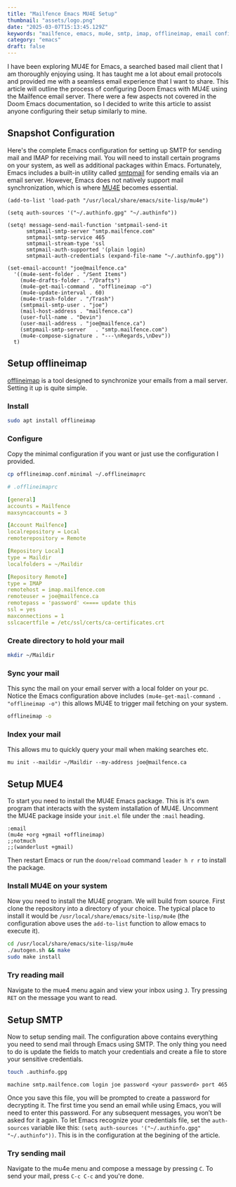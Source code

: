 ```yaml
---
title: "Mailfence Emacs MU4E Setup"
thumbnail: "assets/logo.png"
date: "2025-03-07T15:13:45.129Z"
keywords: "mailfence, emacs, mu4e, smtp, imap, offlineimap, email configuration, doom emacs, mail client"
category: "emacs"
draft: false
---
```


I have been exploring MU4E for Emacs, a searched based mail client that I am thoroughly enjoying using. It has taught me a lot about email protocols and provided me with a seamless email experience that I want to share. This article will outline the process of configuring Doom Emacs with MU4E using the Mailfence email server. There were a few aspects not covered in the Doom Emacs documentation, so I decided to write this article to assist anyone configuring their setup similarly to mine.

## Snapshot Configuration

Here's the complete Emacs configuration for setting up SMTP for sending mail and IMAP for receiving mail. You will need to install certain programs on your system, as well as additional packages within Emacs. Fortunately, Emacs includes a built-in utility called [smtpmail](https://www.gnu.org/software/emacs/manual/html_mono/smtpmail.html) for sending emails via an email server. However, Emacs does not natively support mail synchronization, which is where [MU4E](https://github.com/emacsmirror/mu4e) becomes essential.

```elisp
(add-to-list 'load-path "/usr/local/share/emacs/site-lisp/mu4e")

(setq auth-sources '("~/.authinfo.gpg" "~/.authinfo"))

(setq! message-send-mail-function 'smtpmail-send-it
      smtpmail-smtp-server "smtp.mailfence.com"
      smtpmail-smtp-service 465
      smtpmail-stream-type 'ssl
      smtpmail-auth-supported '(plain login)
      smtpmail-auth-credentials (expand-file-name "~/.authinfo.gpg"))

(set-email-account! "joe@mailfence.ca"
  '((mu4e-sent-folder . "/Sent Items")
    (mu4e-drafts-folder . "/Drafts")
    (mu4e-get-mail-command . "offlineimap -o")
    (mu4e-update-interval . 60)
    (mu4e-trash-folder . "/Trash")
    (smtpmail-smtp-user . "joe")
    (mail-host-address . "mailfence.ca")
    (user-full-name . "Devin")
    (user-mail-address . "joe@mailfence.ca")
    (smtpmail-smtp-server   . "smtp.mailfence.com")
    (mu4e-compose-signature . "---\nRegards,\nDev"))
  t)
```

## Setup offlineimap

[offlineimap](https://www.offlineimap.org/doc/installation.html#distribution) is a tool designed to synchronize your emails from a mail server. Setting it up is quite simple.

### Install

```bash
sudo apt install offlineimap
```

### Configure

Copy the minimal configuration if you want or just use the configuration I provided.

```bash
cp offlineimap.conf.minimal ~/.offlineimaprc
```

```yml
# .offlineimaprc

[general]
accounts = Mailfence
maxsyncaccounts = 3

[Account Mailfence]
localrepository = Local
remoterepository = Remote

[Repository Local]
type = Maildir
localfolders = ~/Maildir

[Repository Remote]
type = IMAP
remotehost = imap.mailfence.com
remoteuser = joe@mailfence.ca
remotepass = 'password' <==== update this
ssl = yes
maxconnections = 1
sslcacertfile = /etc/ssl/certs/ca-certificates.crt
```

### Create directory to hold your mail

```bash
mkdir ~/Maildir
```

### Sync your mail

This sync the mail on your email server with a local folder on your pc. Notice the Emacs configuration above includes
`(mu4e-get-mail-command . "offlineimap -o")` this allows MU4E to trigger mail fetching on your system.

```bash
offlineimap -o
```

### Index your mail

This allows mu to quickly query your mail when making searches etc.

```
mu init --maildir ~/Maildir --my-address joe@mailfence.ca
```

## Setup MUE4

To start you need to install the MU4E Emacs package. This is it's own program that interacts with the system installation of MU4E. Uncomment the MU4E package inside your `init.el` file under the `:mail` heading.

```elisp
:email
(mu4e +org +gmail +offlineimap)
;;notmuch
;;(wanderlust +gmail)
```

Then restart Emacs or run the `doom/reload` command `leader h r r` to install the package.

### Install MU4E on your system

Now you need to install the MU4E program. We will build from source. First clone the repository into a directory of your choice. The typical place to install it would be `/usr/local/share/emacs/site-lisp/mu4e` (the configuration above uses the `add-to-list` function to allow emacs to execute it).

```bash
cd /usr/local/share/emacs/site-lisp/mu4e
./autogen.sh && make
sudo make install
```

### Try reading mail

Navigate to the mue4 menu again and view your inbox using `J`. Try pressing `RET` on the message you want to read.

## Setup SMTP

Now to setup sending mail. The configuration above contains everything you need to send mail through Emacs using SMTP. The only thing you need to do is update the fields to match your credentials and create a file to store your sensitive credentials.

```bash
touch .authinfo.gpg
```

```gpg
machine smtp.mailfence.com login joe password <your password> port 465
```

Once you save this file, you will be prompted to create a password for decrypting it. The first time you send an email while using Emacs, you will need to enter this password. For any subsequent messages, you won’t be asked for it again. To let Emacs recognize your credentials file, set the `auth-sources` variable like this: `(setq auth-sources '("~/.authinfo.gpg" "~/.authinfo"))`. This is in the configuration at the begining of the article.

### Try sending mail

Navigate to the mu4e menu and compose a message by pressing `C`. To send your mail, press `C-c C-c` and you're done.

